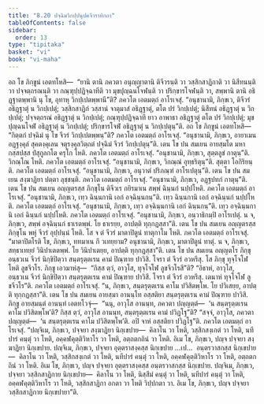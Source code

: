 ```yaml
---
title: "8.20 ปจฺฉิมวิกปฺปนุปคจีวราทิกถา"
tableOfContents: false
sidebar:
  order: 13
type: "tipitaka"
basket: "vi"
book: "vi-maha"
---
```



<DynamicBreadcrumb />

<Division number="358" book="vi-maha">

<Paragraph number="1679" book="vi-maha">
อถ โข ภิกฺขูนํ เอตทโหสิ—  “ยานิ ตานิ ภควตา อนุญฺญาตานิ ติจีวรนฺติ วา วสฺสิกสาฏิกาติ วา นิสีทนนฺติ วา ปจฺจตฺถรณนฺติ วา กณฺฑุปฺปฏิจฺฉาทีติ วา มุขปุญฺฉนโจฬนฺติ วา ปริกฺขารโจฬนฺติ วา, สพฺพานิ ตานิ อธิฏฺฐาตพฺพานิ นุ โข, อุทาหุ วิกปฺเปตพฺพานี”ติ? ภควโต เอตมตฺถํ อาโรเจสุํ. “อนุชานามิ, ภิกฺขเว, ติจีวรํ อธิฏฺฐาตุํ น วิกปฺเปตุํ; วสฺสิกสาฏิกํ วสฺสานํ จาตุมาสํ อธิฏฺฐาตุํ, ตโต ปรํ วิกปฺเปตุํ; นิสีทนํ อธิฏฺฐาตุํ น วิกปฺเปตุํ; ปจฺจตฺถรณํ อธิฏฺฐาตุํ น วิกปฺเปตุํ; กณฺฑุปฺปฏิจฺฉาทึ ยาว อาพาธา อธิฏฺฐาตุํ ตโต ปรํ วิกปฺเปตุํ; มุขปุญฺฉนโจฬํ อธิฏฺฐาตุํ น วิกปฺเปตุํ; ปริกฺขารโจฬํ อธิฏฺฐาตุํ น วิกปฺเปตุนฺ”ติ.
</Paragraph>

<Paragraph number="1680" book="vi-maha">
อถ โข ภิกฺขูนํ เอตทโหสิ—  “กิตฺตกํ ปจฺฉิมํ นุ โข จีวรํ วิกปฺเปตพฺพนฺ”ติ? ภควโต เอตมตฺถํ อาโรเจสุํ. “อนุชานามิ, ภิกฺขเว, อายาเมน อฏฺฐงฺคุลํ สุคตงฺคุเลน จตุรงฺคุลวิตฺถตํ ปจฺฉิมํ จีวรํ วิกปฺเปตุนฺ”ติ.
</Paragraph>

</Division>
<Division number="359" book="vi-maha">

<Paragraph number="1681" book="vi-maha">
เตน โข ปน สมเยน อายสฺมโต มหากสฺสปสฺส ปํสุกูลกโต ครุโก โหติ. ภควโต เอตมตฺถํ อาโรเจสุํ. “อนุชานามิ, ภิกฺขเว, สุตฺตลูขํ กาตุนฺ”ติ. วิกณฺโณ โหติ. ภควโต เอตมตฺถํ อาโรเจสุํ. “อนุชานามิ, ภิกฺขเว, วิกณฺณํ อุทฺธริตุนฺ”ติ. สุตฺตา โอกิริยนฺติ. ภควโต เอตมตฺถํ อาโรเจสุํ. “อนุชานามิ, ภิกฺขเว, อนุวาตํ ปริภณฺฑํ อาโรเปตุนฺ”ติ.
</Paragraph>

<Paragraph number="1682" book="vi-maha">
เตน โข ปน สมเยน สงฺฆาฏิยา ปตฺตา ลุชฺชนฺติ. ภควโต เอตมตฺถํ อาโรเจสุํ. “อนุชานามิ, ภิกฺขเว, อฏฺฐปทกํ กาตุนฺ”ติ.
</Paragraph>

</Division>
<Division number="360" book="vi-maha">

<Paragraph number="1683" book="vi-maha">
เตน โข ปน สมเยน อญฺญตรสฺส ภิกฺขุโน ติจีวเร กยิรมาเน สพฺพํ ฉินฺนกํ นปฺปโหติ. ภควโต เอตมตฺถํ อาโรเจสุํ. “อนุชานามิ, ภิกฺขเว, เทฺว ฉินฺนกานิ เอกํ อจฺฉินฺนกนฺ”ติ.
</Paragraph>

<Paragraph number="1684" book="vi-maha">
เทฺว ฉินฺนกานิ เอกํ อจฺฉินฺนกํ นปฺปโหติ. ภควโต เอตมตฺถํ อาโรเจสุํ. “อนุชานามิ, ภิกฺขเว, เทฺว อจฺฉินฺนกานิ เอกํ ฉินฺนกนฺ”ติ.
</Paragraph>

<Paragraph number="1685" book="vi-maha">
เทฺว อจฺฉินฺนกานิ เอกํ ฉินฺนกํ นปฺปโหติ. ภควโต เอตมตฺถํ อาโรเจสุํ. “อนุชานามิ, ภิกฺขเว, อนฺวาธิกมฺปิ อาโรเปตุํ. น จ, ภิกฺขเว, สพฺพํ อจฺฉินฺนกํ ธาเรตพฺพํ. โย ธาเรยฺย, อาปตฺติ ทุกฺกฏสฺสา”ติ.
</Paragraph>

</Division>
<Division number="361" book="vi-maha">

<Paragraph number="1686" book="vi-maha">
เตน โข ปน สมเยน อญฺญตรสฺส ภิกฺขุโน พหุํ จีวรํ อุปฺปนฺนํ โหติ. โส จ ตํ จีวรํ มาตาปิตูนํ ทาตุกาโม โหติ. ภควโต เอตมตฺถํ อาโรเจสุํ. “มาตาปิตโรติ โข, ภิกฺขเว, ททมาเน กึ วเทยฺยาม? อนุชานามิ, ภิกฺขเว, มาตาปิตูนํ ทาตุํ. น จ, ภิกฺขเว, สทฺธาเทยฺยํ วินิปาเตตพฺพํ. โย วินิปาเตยฺย, อาปตฺติ ทุกฺกฏสฺสา”ติ.
</Paragraph>

</Division>
<Division number="362" book="vi-maha">

<Paragraph number="1687" book="vi-maha">
เตน โข ปน สมเยน อญฺญตโร ภิกฺขุ อนฺธวเน จีวรํ นิกฺขิปิตฺวา สนฺตรุตฺตเรน คามํ ปิณฺฑาย ปาวิสิ. โจรา ตํ จีวรํ อวหรึสุ. โส ภิกฺขุ ทุจฺโจโฬ โหติ ลูขจีวโร. ภิกฺขู เอวมาหํสุ—  “กิสฺส ตฺวํ, อาวุโส, ทุจฺโจโฬ ลูขจีวโรสี”ติ? “อิธาหํ, อาวุโส, อนฺธวเน จีวรํ นิกฺขิปิตฺวา สนฺตรุตฺตเรน คามํ ปิณฺฑาย ปาวิสึ. โจรา ตํ จีวรํ อวหรึสุ. เตนาหํ ทุจฺโจโฬ ลูขจีวโร”ติ. ภควโต เอตมตฺถํ อาโรเจสุํ. “น, ภิกฺขเว, สนฺตรุตฺตเรน คาโม ปวิสิตพฺโพ. โย ปวิเสยฺย, อาปตฺติ ทุกฺกฏสฺสา”ติ.
</Paragraph>

<Paragraph number="1688" book="vi-maha">
เตน โข ปน สมเยน อายสฺมา อานนฺโท อสฺสติยา สนฺตรุตฺตเรน คามํ ปิณฺฑาย ปาวิสิ. ภิกฺขู อายสฺมนฺตํ อานนฺทํ เอตทโวจุํ—  “นนุ, อาวุโส อานนฺท, ภควตา ปญฺญตฺตํ—  ‘น สนฺตรุตฺตเรน คาโม ปวิสิตพฺโพ’ติ? กิสฺส ตฺวํ, อาวุโส อานนฺท, สนฺตรุตฺตเรน คามํ ปวิฏฺโฐ”ติ? “สจฺจํ, อาวุโส, ภควตา ปญฺญตฺตํ—  ‘น สนฺตรุตฺตเรน คาโม ปวิสิตพฺโพ’ติ. อปิ จาหํ อสฺสติยา ปวิฏฺโฐ”ติ. ภควโต เอตมตฺถํ อาโรเจสุํ.
</Paragraph>

<Paragraph number="1689" book="vi-maha">
“ปญฺจิเม, ภิกฺขเว, ปจฺจยา สงฺฆาฏิยา นิกฺเขปาย—  คิลาโน วา โหติ, วสฺสิกสงฺเกตํ วา โหติ, นทีปารํ คนฺตุํ วา โหติ, อคฺคฬคุตฺติวิหาโร วา โหติ, อตฺถตกถินํ วา โหติ. อิเม โข, ภิกฺขเว, ปญฺจ ปจฺจยา สงฺฆาฏิยา นิกฺเขปาย.
</Paragraph>

<Paragraph number="1690" book="vi-maha">
ปญฺจิเม, ภิกฺขเว, ปจฺจยา อุตฺตราสงฺคสฺส นิกฺเขปาย …เป…  อนฺตรวาสกสฺส นิกฺเขปาย—  คิลาโน วา โหติ, วสฺสิกสงฺเกตํ วา โหติ, นทีปารํ คนฺตุํ วา โหติ, อคฺคฬคุตฺติวิหาโร วา โหติ, อตฺถตกถินํ วา โหติ. อิเม โข, ภิกฺขเว, ปญฺจ ปจฺจยา อุตฺตราสงฺคสฺส อนฺตรวาสกสฺส นิกฺเขปาย.
</Paragraph>

<Paragraph number="1691" book="vi-maha">
ปญฺจิเม, ภิกฺขเว, ปจฺจยา วสฺสิกสาฏิกาย นิกฺเขปาย—  คิลาโน วา โหติ, นิสฺสีมํ คนฺตุํ วา โหติ, นทีปารํ คนฺตุํ วา โหติ, อคฺคฬคุตฺติวิหาโร วา โหติ, วสฺสิกสาฏิกา อกตา วา โหติ วิปฺปกตา วา. อิเม โข, ภิกฺขเว, ปญฺจ ปจฺจยา วสฺสิกสาฏิกาย นิกฺเขปายา”ติ.
</Paragraph>
</Division>